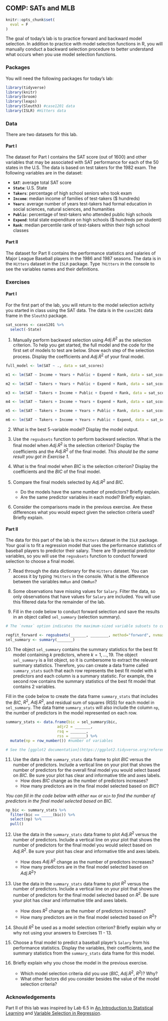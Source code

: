 ## COMP: SATs and MLB

```r
knitr::opts_chunk$set(
  eval = F
)
```

The goal of today’s lab is to practice forward and backward model selection. In addition to practice with model selection functions in R, you will manually conduct a backward selection procedure to better understand what occurs when you use model selection functions.


### Packages

You will need the following packages for today's lab: 

```r
library(tidyverse)
library(knitr)
library(broom)
library(leaps)
library(Sleuth3) #case1201 data
library(ISLR) #Hitters data
```

### Data

There are two datasets for this lab.

#### Part I

The dataset for Part I contains the SAT score (out of 1600) and other variables that may be associated with SAT performance for each of the 50 states in the U.S. The data is based on test takers for the 1982 exam. The following variables are in the dataset: 

- **`SAT`**: average total SAT score
- **`State`**: U.S. State
- **`Takers`**: percentage of high school seniors who took exam
- **`Income`**: median income of families of test-takers ($ hundreds)
- **`Years`**: average number of years test-takers had formal education in social sciences, natural sciences, and humanities
- **`Public`**: percentage of test-takers who attended public high schools
- **`Expend`**: total state expenditure on high schools ($ hundreds per student)
- **`Rank`**: median percentile rank of test-takers within their high school classes

#### Part II

The dataset for Part II contains the performance statistics and salaries of Major League Baseball players in the 1986 and 1987 seasons. The data is in the `Hitters` dataset in the `ISLR` package. Type `?Hitters` in the console to see the variables names and their definitions.

### Exercises

#### Part I

For the first part of the lab, you will return to the model selection activity you started in class using the SAT data. The data is in the `case1201` data frame in the `Sleuth3` package.

```r
sat_scores <- case1201 %>%
  select(-State) 
```

1. Manually perform backward selection using $Adj. R^2$ as the selection criterion. To help you get started, the full model and the code for the first set of models to test are below. Show each step of the selection process. Display the coefficients and $Adj. R^2$ of your final model.

```r
full_model <- lm(SAT ~ ., data = sat_scores)
```

```r
m1 <- lm(SAT ~ Income + Years + Public + Expend + Rank, data = sat_scores)
```

```r
m2 <- lm(SAT ~ Takers + Years + Public + Expend + Rank, data = sat_scores)
```

```r
m3 <- lm(SAT ~ Takers + Income + Public + Expend + Rank, data = sat_scores)
```

```r
m4 <- lm(SAT ~ Takers + Income + Years + Expend + Rank, data = sat_scores)
```

```r
m5 <- lm(SAT ~ Takers + Income + Years + Public + Rank, data = sat_scores)
```

```r
m6 <- lm(SAT ~ Takers + Income + Years + Public + Expend, data = sat_scores)
```

2. What is the best 5-variable model? Display the model output.

3. Use the `regsubsets` function to perform backward selection. What is the final model when $Adj. R^2$ is the selection criterion? Display the coefficients and the $Adj. R^2$ of the final model. *This should be the same result you got in Exercise 1.*

4. What is the final model when $BIC$ is the selection criterion? Display the coefficients and the $BIC$ of the final model.

5. Compare the final models selected by $Adj. R^2$ and $BIC$.
    - Do the models have the same number of predictors? Briefly explain.
    - Are the same predictor variables in each model? Briefly explain.
    
6. Consider the comparisons made in the previous exercise. Are these differences what you would expect given the selection criteria used? Briefly explain.

#### Part II

The data for this part of the lab is the `Hitters` dataset in the `ISLR` package. Your goal is to fit a regression model that uses the performance statistics of baseball players to predictor their salary. There are 19 potential predictor variables, so you will use the `regsubsets` function to conduct forward selection to choose a final model.

7. Read through the data dictionary for the `Hitters` dataset. You can access it by typing `?Hitters` in the console. What is the difference between the variables `HmRun` and `CHmRun`?

8. Some observations have missing values for `Salary`. Filter the data, so only observations that have values for `Salary` are included. You will use this filtered data for the remainder of the lab.

9. Fill in the code below to conduct forward selection and save the results in an object called `sel_summary` (selection summary).

```r
# The `nvmax` option indicates the maximum-sized variable subsets to consider in the model selection.
```

```r
regfit_forward <- regsubsets(_______, ________, method="forward", nvmax = 19)
sel_summary <- summary(_______)
```

10. The object `sel_summary` contains the summary statistics for the best fit model containing $k$ predictors, where $k = 1, \ldots, 19$. The object `sel_summary` is a list object, so it is cumbersome to extract the relevant summary statistics. Therefore, you can create a data frame called `summary_stats` such that each row represents the best fit model with $k$ predictors and each column is a summary statistic. For example, the second row contains the summary statistics of the best fit model that contains 2 variables.

Fill in the code below to create the data frame `summary_stats` that includes the $BIC$, $R^2$, $Adj. R^2$, and residual sum of squares (RSS) for each model in `sel_summary`. The data frame `summary_stats` will also include the column `np`, the number of predictors in the model represented on each row.

```r
summary_stats <- data.frame(bic = sel_summary$bic, 
                       adjr2 = _______, 
                       rsq = _______,
                       rss = _______) %>%
  mutate(np = row_number()) #number of variables
```

```r
# See the [ggplot2 documentation](https://ggplot2.tidyverse.org/reference/geom_abline.html#arguments) for code to add a vertical line.
```

11. Use the data in the `summary_stats` data frame to plot $BIC$ versus the number of predictors. Include a vertical line on your plot that shows the number of predictors for the overall final model you would select based on $BIC$. Be sure your plot has clear and informative title and axes labels. 
    - How does $BIC$ change as the number of predictors increases? 
    - How many predictors are in the final model selected based on $BIC$?

*You can fill in the code below with either `max` or `min` to find the number of predictors in the final model selected based on $BIC$.*

```r
np_bic <- summary_stats %>%
  filter(bic == _____(bic)) %>%
  select(np) %>% 
  pull()
```


12. Use the data in the `summary_stats` data frame to plot $Adj. R^2$ versus the number of predictors. Include a vertical line on your plot that shows the number of predictors for the final model you would select based on $Adj. R^2$. Be sure your plot has clear and informative title and axes labels. 
    - How does $Adj. R^2$ change as the number of predictors increases? 
    - How many predictors are in the final model selected based on $Adj. R^2$?


13. Use the data in the `summary_stats` data frame to plot $R^2$ versus the number of predictors. Include a vertical line on your plot that shows the number of predictors for the final model selected based on $R^2$. Be sure your plot has clear and informative title and axes labels. 
    - How does $R^2$ change as the number of predictors increases? 
    - How many predictors are in the final model selected based on $R^2$?

14. Should $R^2$ be used as a model selection criterion? Briefly explain why or why not using your answers to Exercises 11 - 13.

15. Choose a final model to predict a baseball player's `Salary` from his performance statistics. Display the variables, their coefficients, and the summary statistics from the `summary_stats` data frame for this model. 

16. Briefly explain why you chose the model in the previous exercise.
    - Which model selection criteria did you use ($BIC$, $Adj. R^2$, $R^2$)? Why?
    - What other factors did you consider besides the value of the model selection criteria? 
    
### Acknowledgements

Part II of this lab was inspired by Lab 6.5 in [An Introduction to Statistical Learning](http://www-bcf.usc.edu/~gareth/ISL/) and [Variable Selection in Regression](https://www.andrew.cmu.edu/user/achoulde/95791/homework/homework3.html).


